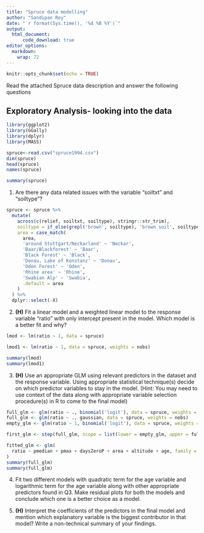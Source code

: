 ```yaml
---
title: "Spruce data modelling"
author: "Sandipan Roy"
date: "`r format(Sys.time(), '%d %B %Y')`"
output:
  html_document:
      code_download: true
editor_options: 
  markdown: 
    wrap: 72
---
```


```r
knitr::opts_chunk$set(echo = TRUE)
```

Read the attached Spruce data description and answer the following questions

## Exploratory Analysis- looking into the data
```r
library(ggplot2)
library(GGally)
library(dplyr)
library(MASS)

spruce<-read.csv("spruce1994.csv")
dim(spruce)
head(spruce)
names(spruce)

summary(spruce)
```

1. Are there any data related issues with the variable "soiltxt" and "soiltype"?

```r
spruce <- spruce %>% 
  mutate(
    across(c(relief, soiltxt, soiltype), stringr::str_trim),
    soiltype = if_else(grepl('brown', soiltype), 'brown soil', soiltype),
    area = case_match(
      area,
      'around Stuttgart/Neckarland' ~ 'Neckar',
      'Baar/Blackforest' ~ 'Baar',
      'Black Forest' ~ 'Black',
      'Donau, Lake of Konstanz' ~ 'Donau',
      'Oden Forest' ~ 'Oden',
      'Rhine area' ~ 'Rhine',
      'Swabian Alp' ~ 'Swabia',
      .default = area
    )
  ) %>% 
  dplyr::select(-X)
```

2. **(H)** Fit a linear model and a weighted linear model to the response variable "ratio" with only intercept present in the model. Which model is a better fit and why?

```r
lmod <- lm(ratio ~ 1, data = spruce)

lmod1 <- lm(ratio ~ 1, data = spruce, weights = nobs)

summary(lmod)
summary(lmod1)
```

3. **(H)** Use an appropriate GLM using relevant predictors in the dataset and the response variable. Using appropriate statistical technique(s) decide on which predictor variables to stay in the model. (Hint: You may need to use context of the data along with appropriate variable selection procedure(s) in R to come to the final model)

```r
full_glm <- glm(ratio ~ ., binomial('logit'), data = spruce, weights = nobs)
full_glm <- glm(ratio ~ ., gaussian, data = spruce, weights = nobs)
empty_glm <- glm(ratio ~ 1, binomial('logit'), data = spruce, weights = nobs)

first_glm <- step(full_glm, scope = list(lower = empty_glm, upper = full_glm), direction = 'backward', trace = 0, k = 2)

fitted_glm <- glm(
  ratio ~ pmedian + pmax + daysZeroP + area + altitude + age, family = binomial('logit'), data = spruce, weights = nobs
)
summary(full_glm)
summary(full_glm)
```

4. Fit two different models with quadratic term for the age variable and logarithmic term for the age variable along with other appropriate predictors found in Q3. Make residual plots for both the models and conclude which one is a better choice as a model.

5. **(H)** Interpret the coefficients of the predictors in the final model and mention which explanatory variable is the biggest contributor in that model? Write a non-technical summary of your findings.